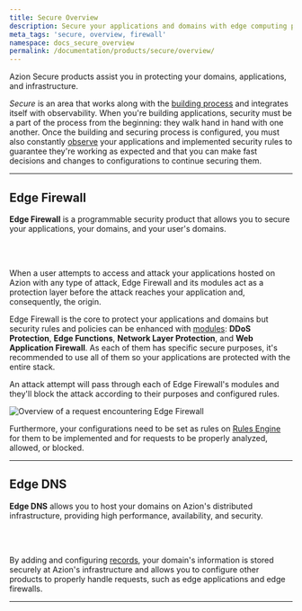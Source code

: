 ```yaml
---
title: Secure Overview
description: Secure your applications and domains with edge computing protection.
meta_tags: 'secure, overview, firewall'
namespace: docs_secure_overview
permalink: /documentation/products/secure/overview/
---
```



Azion Secure products assist you in protecting your domains, applications, and infrastructure.

*Secure* is an area that works along with the [building process](/en/documentation/products/guides/build/overview/) and integrates itself with observability. When you're building applications, security must be a part of the process from the beginning: they walk hand in hand with one another. Once the building and securing process is configured, you must also constantly [observe](/en/documentation/products/observe/) your applications and implemented security rules to guarantee they're working as expected and that you can make fast decisions and changes to configurations to continue securing them.

---

## Edge Firewall

**Edge Firewall** is a programmable security product that allows you to secure your applications, your domains, and your user's domains.

<LinkButton link="/en/documentation/products/secure/edge-firewall/" severity="secondary" label="go to Edge Firewall documentation" /><br></br>

<LinkButton link="/en/documentation/products/guides/secure/edge-firewall-configure-main-settings/" severity="secondary" label="go to Edge Firewall main settings guide" />
 
When a user attempts to access and attack your applications hosted on Azion with any type of attack, Edge Firewall and its modules act as a protection layer before the attack reaches your application and, consequently, the origin.

Edge Firewall is the core to protect your applications and domains but security rules and policies can be enhanced with [modules](/en/documentation/products/guides/secure/edge-firewall-configure-main-settings/#modules): **DDoS Protection**, **Edge Functions**, **Network Layer Protection**, and **Web Application Firewall**. As each of them has specific secure purposes, it's recommended to use all of them so your applications are protected with the entire stack.

An attack attempt will pass through each of Edge Firewall's modules and they'll block the attack according to their purposes and configured rules.

![Overview of a request encountering Edge Firewall](/assets/docs/images/uploads/edge-firewall-overview.png)

Furthermore, your configurations need to be set as rules on [Rules Engine](/en/documentation/products/secure/edge-firewall/#rules-engine-for-edge-firewall) for them to be implemented and for requests to be properly analyzed, allowed, or blocked.

<LinkButton link="/en/documentation/products/guides/secure/work-with-rules-engine/" severity="secondary" label="go to Rules Engine for Edge Firewall guide" />

---

## Edge DNS

**Edge DNS** allows you to host your domains on Azion's distributed infrastructure, providing high performance, availability, and security.

<LinkButton link="/en/documentation/products/secure/edge-dns/" severity="secondary" label="go to Edge DNS documentation" /> <br></br>

<LinkButton link="/en/documentation/products/guides/secure/edge-dns-configure-main-settings/" severity="secondary" label="go to Edge DNS main settings guide" />

By adding and configuring [records](/en/documentation/products/guides/secure/add-records/), your domain's information is stored securely at Azion's infrastructure and allows you to configure other products to properly handle requests, such as edge applications and edge firewalls.

---

